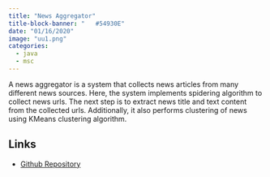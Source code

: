 ```yaml
---
title: "News Aggregator"
title-block-banner: "	#54930E"
date: "01/16/2020"
image: "uu1.png"
categories:
  - java
  - msc
---
```

A news aggregator is a system that collects news articles from many different news sources. Here, the system implements spidering algorithm to collect news urls. The next step is to extract news title and text content from the collected urls. Additionally, it also performs clustering of news using KMeans clustering algorithm.

## Links
- [Github Repository](https://github.com/joshanashakya/newsaggregator)